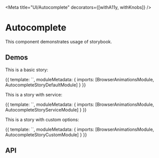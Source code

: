 






<Meta title="UI/Autocomplete" decorators={[withA11y, withKnobs]} />

# Autocomplete

This component demonstrates usage of storybook.

## Demos

This is a basic story:

<Preview>
  <Story name="Default" height="210px">
    {{
      template: `<es-autocomplete-story-default></es-autocomplete-story-default>`,
      moduleMetadata: {
        imports: [BrowserAnimationsModule, AutocompleteStoryDefaultModule]
      }
    }}
  </Story>
</Preview>

This is a story with service:

<Preview>
  <Story name="Service" height="210px">
    {{
      template: `<es-autocomplete-story-service></es-autocomplete-story-service>`,
      moduleMetadata: {
        imports: [BrowserAnimationsModule, AutocompleteStoryServiceModule]
      }
    }}
  </Story>
</Preview>

This is a story with custom options:

<Preview>
  <Story name="Custom options" height="210px">
    {{
      template: `<es-autocomplete-story-custom></es-autocomplete-story-custom>`,
      moduleMetadata: {
        imports: [BrowserAnimationsModule, AutocompleteStoryCustomModule]
      }
    }}
  </Story>
</Preview>

## API

<Props of={AutocompleteComponent} />
